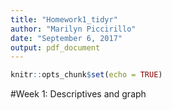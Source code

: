 ```yaml
---
title: "Homework1_tidyr"
author: "Marilyn Piccirillo"
date: "September 6, 2017"
output: pdf_document
---
```


```r
knitr::opts_chunk$set(echo = TRUE)
```

#Week 1: Descriptives and graph

<!-- 1) Move your data into a long format and a wide format. Did you have any specific challenges that you encountered? If so, discuss them. -->

<!-- 2) Create a wave variable and date variable (if applicable). -->

<!-- 3) What is your sample size for each wave of assessment? -->

<!-- 4) Take the date variable and convert it to a different date format such as time in study or age (if appropriate). What scale is most suitable for your analyses? (weeks/months/years?) -->

<!-- 5) Graph your data using the different time metrics, fitting individual curves for each person. -->

<!-- 6) Create an overall average trend of your data (split up into groups if appropriate). Attempt to color your individual data points and/or shade different lines (highlight some particiapnts, highlight the average trend line but not the individual level lines) -->

<!-- 7) Look at the correlations of your DV across time -->
